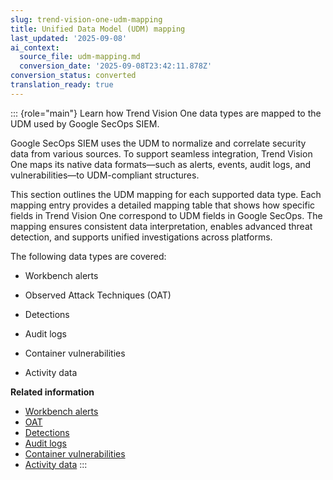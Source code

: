 ```yaml
---
slug: trend-vision-one-udm-mapping
title: Unified Data Model (UDM) mapping
last_updated: '2025-09-08'
ai_context:
  source_file: udm-mapping.md
  conversion_date: '2025-09-08T23:42:11.878Z'
conversion_status: converted
translation_ready: true
---
```


::: {role="main"}
Learn how Trend Vision One data types are mapped to the UDM used by Google SecOps SIEM.

Google SecOps SIEM uses the UDM to normalize and correlate security data from various sources. To support seamless integration, Trend Vision One maps its native data formats—such as alerts, events, audit logs, and vulnerabilities—to UDM-compliant structures.

This section outlines the UDM mapping for each supported data type. Each mapping entry provides a detailed mapping table that shows how specific fields in Trend Vision One correspond to UDM fields in Google SecOps. The mapping ensures consistent data interpretation, enables advanced threat detection, and supports unified investigations across platforms.

The following data types are covered:

- Workbench alerts

- Observed Attack Techniques (OAT)

- Detections

- Audit logs

- Container vulnerabilities

- Activity data

**Related information**

- [Workbench alerts](workbench-alerts.mdx)
- [OAT](oat.mdx)
- [Detections](udm-detections.mdx)
- [Audit logs](udm-audit-logs.mdx)
- [Container vulnerabilities](container-vulnerabilities.mdx)
- [Activity data](activity-data.mdx)
:::

